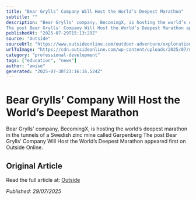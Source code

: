 ```yaml
---
title: "Bear Grylls’ Company Will Host the World’s Deepest Marathon"
subtitle: ""
description: "Bear Grylls' company, BecomingX, is hosting the world’s deepest marathon in the tunnels of a Swedish zinc mine called Garpenberg
The post Bear Grylls’ Company Will Host the World’s Deepest Marathon appeared first on Outside Online."
publishedAt: "2025-07-29T15:13:29Z"
source: "Outside"
sourceUrl: "https://www.outsideonline.com/outdoor-adventure/exploration-survival/bear-grylls-worlds-deepest-marathon/"
urlToImage: "https://cdn.outsideonline.com/wp-content/uploads/2025/07/mine-1024x576.jpg?width=1200"
category: "professional-development"
tags: ["education", "news"]
author: "awise"
generated: "2025-07-30T23:16:16.524Z"
---
```


# Bear Grylls’ Company Will Host the World’s Deepest Marathon



Bear Grylls' company, BecomingX, is hosting the world’s deepest marathon in the tunnels of a Swedish zinc mine called Garpenberg
The post Bear Grylls’ Company Will Host the World’s Deepest Marathon appeared first on Outside Online.

## Original Article

Read the full article at: [Outside](https://www.outsideonline.com/outdoor-adventure/exploration-survival/bear-grylls-worlds-deepest-marathon/)

*Published: 29/07/2025*
